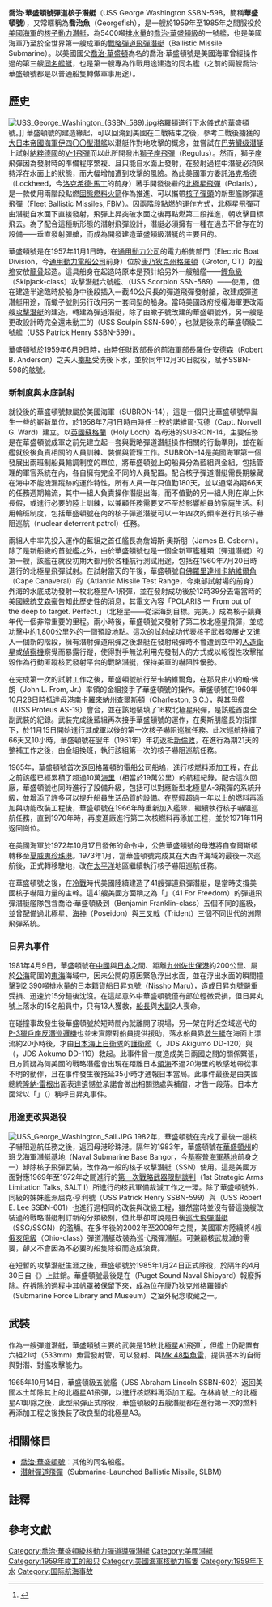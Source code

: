 {{NoteTA
|1=zh-tw:隆納·雷根; zh-cn:罗纳德·里根; zh-hk:朗奴·列根;
}}
{{軍艦模板
|名稱= 喬治·華盛頓 [[File:Flag_of_the_United_States.svg|30px]]<br />USS George Washington SSBN-598
|名稱2= 
|綽號 = 喬治魚（Georgefish）
|圖片= [[File:USS_George_Washington_(SSBN-598)_underway_at_sea,_circa_in_the_1970s.jpg|300px]]
|照片說明=於海上巡曳中的喬治·華盛頓號，帆罩後方的兩排垂直飛彈發射口是彈道飛彈潛艇的特徵。
|圖片2= 
|照片說明2= 
|艦種= [[彈道潛艇|彈道潛艇]]
|艦級= [[喬治·華盛頓級潛艇|喬治·華盛頓級]]
|製造= [[通用動力電船|通用動力電船部門]]
|動工= 1958年11月1日
|下水= 1959年6月9日
|服役= 1959年12月30日
|擁有國= {{USA}}
|退役= 1985年1月24日
|結局= 報廢拆解
|除籍= 1986年4月30日
|排水= 5,400[[輕噸|輕噸]]{{R|FAS}}<br>約6,700噸（潛航時）{{R|1st Boomer-1}}
|標準= 
|滿載= 
|長度= 116.312公尺{{R|1st Boomer-1}}
|闊度= 10公尺{{R|1st Boomer-1}}
|吃水= 8.8公尺{{R|1st Boomer-1}}
|極速= 水面20[[節_(單位)|節]]（37公里/小時）<br>水底25節（46公里/小時）以上
|引擎= 1×{{link-en|S5W反應爐|S5W reactor|S5W}}[[壓水反應爐|壓水反應爐]]<br />2×[[渦輪發動機|渦輪發動機]]<br>1×七葉[[螺旋槳|螺旋槳]]
|出力= 2×15,000[[軸馬力|shp]]{{R|FAS}}
|續航= 無限<ref group="註">核子動力船艦可視為無續航力限制，每次出航的時間長度僅受限於船上的食物補給。</ref>
|乘員= 120人（兩組輪替）
* 軍官：12人
* 船員：100人
|裝備= * 16×[[UGM-27北極星飛彈|北極星A1/A3飛彈]]
* 6×533mm[[魚雷發射管|魚雷發射管]]<br>可發射{{link-en|Mk 16型魚雷|Mark 16 torpedo|Mk 16}}、{{link-en|Mk 37型魚雷|Mark 37 torpedo|Mk 37}}或[[Mk_48型魚雷|Mk 48型魚雷]]{{R|1st Boomer-1}}
|其它=
}}
'''喬治·華盛頓號彈道核子潛艇'''（USS George Washington SSBN-598，簡稱'''華盛頓號'''），又常暱稱為'''喬治魚'''（Georgefish）{{R|50th Anni}}，是一艘於1959年至1985年之間服役於[[美國海軍|美國海軍]]的[[核子動力潛艇|核子動力潛艇]]，為5400噸[[排水量|排水量]]的[[喬治·華盛頓級潛艇|喬治·華盛頓級]]的一號艦，也是美國海軍乃至於全世界第一艘成軍的[[戰略彈道飛彈潛艇|戰略彈道飛彈潛艇]]（Ballistic Missile Submarine）。以美國國父[[喬治·華盛頓|喬治·華盛頓]]為名的喬治·華盛頓號是美國海軍曾經操作過的第三艘[[喬治·華盛頓號|同名艦艇]]，也是第一艘專為作戰用途建造的同名艦{{R|1st Boomer-1}}（之前的兩艘喬治·華盛頓號都是以普通船隻轉做軍事用途）。

==歷史==
[[File:USS_George_Washington_(SSBN_589).jpg|thumb]][[格羅頓_(康乃狄克州)|格羅頓]]進行下水儀式的華盛頓號。]]
華盛頓號的建造緣起，可以回溯到美國在二戰結束之後，參考二戰後擄獲的[[大日本帝國海軍|大日本帝國海軍]][[伊四〇〇型潛艦|伊四〇〇型潛艦]]以潛艇作對地攻擊的概念{{R|CNN_Japan}}，並嘗試在[[巴劳鱵级潜艇|巴劳鱵级潜艇]]{{tsl|en|USS Cusk (SS-348)|小鯊魚號潛艇|小鯊魚號}}上試射[[納粹德國|納粹德國]]的[[V-1飛彈|V-1飛彈]]而以此所開發出[[獅子座飛彈|獅子座飛彈]]（Regulus）{{R|1st Boomer-1}}。然而，獅子座飛彈因為發射時的準備程序繁複、且只能自水面上發射，在發射過程中潛艇必須保持浮在水面上的狀態，而大幅增加遭到攻擊的風險。為此美國軍方委託[[洛克希德|洛克希德]]（Lockheed，今[[洛克希德·馬丁|洛克希德·馬丁]]的前身）著手開發後繼的[[UGM-27北極星飛彈|北極星飛彈]]（Polaris），是一款使用兩階段點燃[[固態燃料火箭|固態燃料火箭]]作為推進、可以攜帶[[核子彈頭|核子彈頭]]的新型艦隊彈道飛彈（Fleet Ballistic Missiles, FBM）。因兩階段點燃的運作方式，北極星飛彈可由潛艇自水面下直接發射，飛彈上昇突破水面之後再點燃第二段推進，朝攻擊目標飛去{{R|1st Boomer-1}}。為了配合這種新形態的潛射飛彈設計，潛艇必須擁有一種在過去不曾存在的設備——垂直發射彈艙，而成為開發建造華盛頓級潛艇的主要目的。

華盛頓號是在1957年11月1日時，在[[通用動力公司|通用動力公司]]的電力船隻部門（Electric Boat Division，今[[通用動力電船公司|通用動力電船公司]]前身）位於[[康乃狄克州|康乃狄克州]][[格羅頓_(康乃狄克州)|格羅頓]]（Groton, CT）的[[船塢|船塢]]安放[[龍骨|龍骨]]起造。這具船身在起造時原本是預計給另外一艘船艦——[[鰹魚級核潛艇|鰹魚級]]（Skipjack-class）攻擊潛艇六號艦、{{link-en|蠍子號核子潛艇|USS Scorpion (SSN-589)|蠍子號}}（USS Scorpion SSN-589）——使用，但在建造半途臨時於船身中後段插入一截40公尺長的彈道飛彈發射艙，改建成彈道潛艇用途{{R|50th Anni}}{{R|1st Boomer-1}}，而蠍子號則另行改用另一套同型的船身。當時美國政府授權海軍更改兩艘[[攻擊潛艇|攻擊潛艇]]的建造，轉建為彈道潛艇，除了由蠍子號改建的華盛頓號外，另一艘是更改設計時完全還未動工的{{link-en|杜父魚號核子潛艇|USS Sculpin (SSN-590)|杜父魚號}}（USS Sculpin SSN-590），也就是後來的華盛頓級二號艦{{link-en|派屈克·亨利號核子彈道潛艇|USS Patrick Henry (SSBN-599)|派屈克·亨利號}}（USS Patrick Henry SSBN-599）。 

華盛頓號於1959年6月9日時，由時任[[美國財政部長|財政部長]]的前[[美國海軍部長|海軍部長]][[羅伯特·伯納德·安德森|羅伯·安德森]]（Robert B. Anderson）之夫人[[擲瓶|擲瓶]]受洗後下水{{R|1st Boomer-1}}，並於同年12月30日就役，賦予SSBN-598的舷號。

===新制度與水底試射===
就役後的華盛頓號隸屬於美國海軍{{link-en|第14潛水艇中隊|Submarine Squadron 14}}（SUBRON-14），這是一個只比華盛頓號早誕生一些的嶄新單位，於1958年7月1日時由時任上校的諾維爾·瓦德（Capt. Norvell G. Ward）建立。以[[英國|英國]][[蘇格蘭|蘇格蘭]]{{link-en|神聖湖|Holy Loch}}（Holy Loch）為母港的SUBRON-14，主要任務是在華盛頓號成軍之前先建立起一套與戰略彈道潛艇操作相關的行動準則，並在新艦就役後負責相關的人員訓練、裝備與管理工作{{R|1st Boomer-2}}。SUBRON-14是美國海軍第一個發展出兩班制船員輪調制度的單位，將華盛頓號上的船員分為藍組與金組，包括管理的軍官系統在內，各自擁有完全不同的人員配置。配合核子彈道潛艇需長期躲藏在海中不能洩漏蹤跡的運作特性，所有人員一年只值勤180天，並以通常為期66天的任務週期輪流，其中一組人負責操作潛艇出海，而不值勤的另一組人則在岸上休長假，或進行必要的陸上訓練，以兼顧任務需要又不至於影響船員的家庭生活{{R|1st Boomer-2}}。利用輪班制度，包括華盛頓號在內的核子彈道潛艇可以一年四次的頻率進行其核子嚇阻巡航（nuclear deterrent patrol）任務{{R|CruiseBook|page1=2}}。

兩組人中率先投入運作的藍組之首任艦長為詹姆斯·奧斯朋（James B. Osborn）{{R|50th Anni}}。除了是新船級的首號艦之外，由於華盛頓號也是一個全新軍艦種類（彈道潛艇）的第一艘，該艦在就役初期大都用於各種航行測試用途，包括在1960年7月20日時進行的北極星飛彈試射。在試射當天的午後，華盛頓號自[[佛羅里達州|佛羅里達州]][[卡納維爾角|卡納維爾角]]（Cape Canaveral）的{{link-en|東部試射場|Eastern Range|大西洋飛彈試射場}}（Atlantic Missile Test Range，今東部試射場的前身）外海的水底成功發射一枚北極星A-1飛彈，並在發射成功後於12時39分去電當時的美國總統[[德懷特·艾森豪|艾森豪]]告知此歷史性的消息{{R|NavyHistory}}，其電文內容「POLARIS — From out of the deep to target. Perfect.」（北極星——從深海到目標。完美。）成為核子競賽年代一個非常重要的里程{{R|CruiseBook|page1=1}}。兩小時後，華盛頓號又發射了第二枚北極星飛彈，並成功擊中約1,800公里外的一個預設地點{{R|1st Boomer-1}}。這次的試射成功代表核子武器發展史又進入一個新的階段，擁有潛射彈道飛彈之後潛艇在發射飛彈時不會遭到空中的[[人造衛星|人造衛星]]或[[偵察機|偵察機]]察覺而暴露行蹤，使得對手無法利用先發制人的方式或以報復性攻擊摧毀作為行動匿蹤核武發射平台的戰略潛艇，保持美軍的嚇阻性優勢{{R|1st Boomer-1}}。

在完成第一次的試射工作之後，華盛頓號航行至卡納維爾角，在那兒由小約翰·佛朗（John L. From, Jr.）率領的金組接手了華盛頓號的操作。華盛頓號在1960年10月28日時抵達母港[[南卡羅來納州|南卡羅來納州]][[查爾斯頓_(南卡羅來納州)|查爾斯頓]]（Charleston, S.C.），與其母艦{{link-en|普羅透斯號潛水艇母艦|USS Proteus (AS-19)|普羅透斯號}}（USS Proteus AS-19）會合{{R|CruiseBook|page1=2}}，並在該地裝填了16枚北極星飛彈，是該艦首度全副武裝的紀錄。武裝完成後藍組再次接手華盛頓號的運作，在奧斯朋艦長的指揮下，於11月15日開始進行其成軍以後的第一次核子嚇阻巡航任務{{R|1st Boomer-2}}{{R|50th Anni}}。此次巡航持續了66天又10小時，華盛頓號在翌年（1961年）年初返抵[[新倫敦_(康乃狄克州)|新倫敦]]，在進行為期21天的整補工作之後，由金組換班，執行該組第一次的核子嚇阻巡航任務{{R|CruiseBook|page1=2}}。

1965年，華盛頓號首次返回格羅頓的電船公司船塢，進行核燃料添加工程{{R|1st Boomer-2}}，在此之前該艦已經累積了超過10萬[[海里|海里]]（相當於19萬公里）的航程紀錄{{R|NavyHistory}}。配合這次回廠，華盛頓號也同時進行了設備升級，包括可以對應新型北極星A-3飛彈的系統升級，並增添了許多可以提升船員生活品質的設備{{R|CruiseBook|page1=2}}。在歷經超過一年以上的燃料再添加與功能改裝工程後，華盛頓號在1966年時重新加入艦隊，繼續執行核子嚇阻巡航任務，直到1970年時，再度進廠進行第二次核燃料再添加工程，並於1971年11月返回崗位{{R|CruiseBook|page1=2}}。

在美國海軍於1972年10月17日發佈的命令中，公告華盛頓號的母港將自查爾斯頓轉移至[[夏威夷|夏威夷]][[珍珠港|珍珠港]]。1973年1月，當華盛頓號完成其在大西洋海域的最後一次巡航後，正式轉移駐地，改在[[太平洋|太平洋]]地區繼續執行核子嚇阻巡航任務{{R|CruiseBook|page1=2}}。

在華盛頓號之後，在[[冷戰|冷戰]]時代美國陸續建造了41艘彈道飛彈潛艇，是當時支撐美國核子嚇阻力量的主幹。這41艘美國方面稱之為「{{link-en|自由41|41 for Freedom}}」（41 For Freedom）的彈道飛彈潛艇艦隊包含喬治·華盛頓級到{{link-en|班哲明·富蘭克林級彈道潛艇|Benjamin Franklin-class submarine|班哲明·富蘭克林級}}（Benjamin Franklin-class）五個不同的艦級，並曾配備過北極星、[[UGM-73海神飛彈|海神]]（Poseidon）與[[三叉戟飛彈|三叉戟]]（Trident）三個不同世代的洲際飛彈系統{{R|50th Anni}}。

===日昇丸事件===
1981年4月9日，華盛頓號在[[中華人民共和國|中國]]與[[日本|日本]]之間、距離[[九州_(日本)|九州]][[佐世保|佐世保港]]約200公里、屬於[[公海|公海]]範圍的[[東海|東海]]海域中，因未公開的原因緊急浮出水面，並在浮出水面的瞬間撞擊到2,390噸排水量的日本籍貨船日昇丸號（Nissho Maru），造成日昇丸號嚴重受損、迅速於15分鐘後沈沒。在這起意外中華盛頓號僅有{{link-en|帆罩|Sail (submarine)}}部位輕微受損，但日昇丸號上落水的15名船員中，只有13人獲救，[[船長|船長]]與[[大副|大副]]2人喪命{{R|Senbotu|page1=8}}。

在碰撞事故發生後華盛頓號於短時間內就離開了現場，另一架在附近空域巡弋的[[P-3|P-3獵戶座反潛巡邏機]]也並未實際對船員提供援助，落水船員靠[[救生艇|救生艇]]在海面上漂流約20小時後，才由[[日本海上自衛隊|日本海上自衛隊]]的[[護衛艦_(日本)|護衛艦]]{{link-ja|秋雲號護衛艦|あきぐも (護衛艦)|秋雲號}}（{{lang|ja|あきぐも}}，JDS Akigumo DD-120）與{{link-ja|青雲號護衛艦|あおくも (護衛艦)|青雲號}}（{{lang|ja|あおくも}}，JDS Aokumo DD-119）救起。此事件曾一度造成美日兩國之間的關係緊張，日方質疑為何美國的戰略潛艦會出現在距離日本[[領海|領海]]不過20海里的敏感地帶從事不明的動作，且在事件發生後拖延35小時才通報日本當局。此事件最後是由美國總統[[隆納·雷根|隆納·雷根]]出面表達遺憾並承諾會做出相關懲處與補償，才告一段落。日本方面常以「{{tsl|ja|米原潜当て逃げ事件|美核子潛艇肇事逃逸事件}}」（{{lang|ja|米原潜当て逃げ事件}}）稱呼日昇丸事件{{R|Senbotu|page1=8}}。

===用途更改與退役===
[[File:USS_George_Washington_Sail.JPG|thumb]]
1982年，華盛頓號在完成了最後一趟核子嚇阻巡航任務之後，返回母港珍珠港。隔年的1983年，華盛頓號在[[華盛頓州|華盛頓州]]的班戈海軍潛艇基地（Naval Submarine Base Bangor，今[[基察普海軍基地|基察普海軍基地]]前身之一）卸除核子飛彈武裝，改作為一般的核子攻擊潛艇（SSN）使用。這是美國方面對應1969年至1972年之間進行的[[戰略武器限制談判|第一次戰略武器限制談判]]（1st Strategic Arms Limitation Talks, SALT I）所進行的核武軍備裁減工作之一環{{R|1st Boomer-2}}。除了華盛頓號外，同級的姊妹艦派屈克·亨利號（USS Patrick Henry SSBN-599）與{{link-en|羅伯·李號戰略潛艇|USS Robert E. Lee (SSBN-601)|羅伯·李號}}（USS Robert E. Lee SSBN-601）也進行過相同的改裝與改級工程，雖然當時並沒有替這幾艘改裝過的戰略潛艇制訂新的分類級別，但此舉卻可說是日後[[巡弋飛彈潛艇|巡弋飛彈潛艇]]（SSG/SSGN）的濫觴{{R|1st Boomer-2}}{{R|FAS}}。在多年後的2002年至2008年之間，美國軍方陸續將4艘[[俄亥俄級彈道潛艇|俄亥俄級]]（Ohio-class）彈道潛艇改裝為巡弋飛彈潛艇。可兼顧核武裁減的需要，卻又不會因為不必要的船隻除役而造成浪費。

在短暫的攻擊潛艇生涯之後，華盛頓號於1985年1月24日正式除役，於隔年的4月30日自《{{link-en|美國海軍船籍|Naval Vessel Register}}》上註銷。華盛頓號最後是在{{link-en|普吉灣海軍船廠與中繼維護設施|Puget Sound Naval Shipyard and Intermediate Maintenance Facility|普吉灣海軍船廠}}（Puget Sound Naval Shipyard）報廢拆除{{R|NavyHistory}}。在拆除的過程中其帆罩被保留下來，成為位在康乃狄克州格羅頓的{{link-en|潛艦部隊圖書館暨博物館|Submarine Force Library and Museum}}（Submarine Force Library and Museum）之室外紀念收藏之一。

==武裝==
作為一艘彈道潛艇，華盛頓號主要的武裝是16枚[[UGM-27北極星飛彈|北極星A1飛彈]]{{R|50th Anni}}<ref>{{cite book|author=陳炳聖|title=《萬物簡史》|publisher=源樺|year=2007|isbn=986828421X}}</ref>，但艦上仍配置有六組21吋（533mm）魚雷發射管，可以發射{{link-en|Mk 16型魚雷|Mark 16 torpedo|Mk 16}}、{{link-en|Mk 37型魚雷|Mark 37 torpedo|Mk 37}}與[[Mk_48型魚雷|Mk 48型魚雷]]，提供基本的自衛與對潛、對艦攻擊能力{{R|1st Boomer-1}}。

1965年10月14日，華盛頓級五號艦{{link-en|亞伯拉罕·林肯號彈道潛艇|USS Abraham Lincoln (SSBN-602)|亞伯拉罕·林肯號}}（USS Abraham Lincoln SSBN-602）返回美國本土卸除其上的北極星A1飛彈，以進行核燃料再添加工程。在林肯號上的北極星A1卸除之後，此型飛彈正式除役，華盛頓級的五艘潛艇都在進行第一次的燃料再添加工程之後換裝了改良型的北極星A3{{R|FAS}}。

==相關條目==
* [[喬治·華盛頓號|喬治·華盛頓號]]：其他的同名船艦。
* [[潛射彈道飛彈|潛射彈道飛彈]]（Submarine-Launched Ballistic Missile, SLBM）

==註釋==
{{reflist|group="註"}}

==參考文獻==
{{commonscat|USS George Washington (SSBN-598)}}
{{海军主题}}
{{reflist|refs=
<ref name="50th Anni">{{cite web |url=http://www.navy.mil/submit/display.asp?story_id=57218 |language=en |title=Navy Commemorates 50th Anniversary Of First SSBN Deterrent Patrol |publisher=美國海軍 |date=2010年11月17日 |accessdate=2013年8月1日 |archive-date=2019年12月4日 |archive-url=https://web.archive.org/web/20191204231330/https://www.navy.mil/submit/display.asp?story_id=57218 |dead-url=no }}</ref>

<ref name="1st Boomer-1">{{cite web |url=http://www.navy.mil/navydata/cno/n87/usw/usw_winter_09/george.html |language=en |title=USS George Washington - The Nation's First Boomer, Part.1 |publisher=美國海軍《水下軍武》（Undersea Warfare）雜誌 |author=Jessica Taylor |date=2010年11月17日 |accessdate=2013年8月1日 |deadurl=yes |archiveurl=https://web.archive.org/web/20120308230853/http://www.navy.mil/navydata/cno/n87/usw/usw_winter_09/george.html |archivedate=2012年3月8日 }}</ref>

<ref name="1st Boomer-2">{{cite web |url=http://www.navy.mil/navydata/cno/n87/usw/usw_winter_09/george_2.html# |language=en |title=USS George Washington - The Nation's First Boomer, Part.2 |publisher=美國海軍《水下軍武》（Undersea Warfare）雜誌 |author=Jessica Taylor |date=2010年11月17日 |accessdate=2013年8月1日 |deadurl=yes |archiveurl=https://web.archive.org/web/20130503043432/http://www.navy.mil/navydata/cno/n87/usw/usw_winter_09/george_2.html |archivedate=2013年5月3日 }}</ref>

<ref name="NavyHistory">{{cite web |url=http://www.history.navy.mil/danfs/g4/george_washington-iii.htm |language=en |title=George Washington |publisher=美國海軍歷史與傳承指揮部 |author= |date= |accessdate=2013年8月1日 |deadurl=yes |archiveurl=https://web.archive.org/web/20130803031411/http://www.history.navy.mil/danfs/g4/george_washington-iii.htm |archivedate=2013年8月3日 }}</ref>

<ref name="FAS">{{cite web |url=http://www.fas.org/nuke/guide/usa/slbm/ssbn-598.htm |language=en |title=SSBN-598 George Washington-Class FBM Submarines |publisher=FAS.com |author= |date= |accessdate=2013年8月1日 |archive-date=2020年9月17日 |archive-url=https://web.archive.org/web/20200917170243/https://fas.org/nuke/guide/usa/slbm/ssbn-598.htm |dead-url=no }}</ref>

<ref name="Senbotu">{{cite web |url=http://www.ric.hi-ho.ne.jp/senbotusen/kaiho/kaiho44.pdf |language=ja |format=PDF |script-title=ja:戦没船を報記録する会 会報 |publisher=戰沒船紀錄會 |author= |date=2007年1月25日 |accessdate=2013年8月16日 |title=存档副本 |archive-url=https://web.archive.org/web/20160411200952/http://www.ric.hi-ho.ne.jp/senbotusen/kaiho/kaiho44.pdf |archive-date=2016年4月11日 |dead-url=yes }}</ref>

<ref name="CruiseBook">{{cite web |url=http://washington.larryshomeport.com/html/cruise.html |language=en |format= |title=USS George Washington SSBN 598 Gold - Patrols 39 and 41 Cruise book |publisher= |author= |date= |accessdate=2013年8月19日 |archive-date=2018年10月1日 |archive-url=https://web.archive.org/web/20181001165857/http://washington.larryshomeport.com/html/cruise.html |dead-url=yes }}</ref>

<ref name="CNN_Japan">{{cite web |url=http://www.cnn.co.jp/fringe/35040874.html?tag=top;subStory |language=ja |format= |script-title=ja:旧日本軍の巨大潜水艦を発見、ハワイ沖 |publisher=[[CNN|CNN]] |author= |date=2013年12月4日 |accessdate=2014年2月8日 |archive-date=2013年12月22日 |archive-url=https://web.archive.org/web/20131222021019/http://www.cnn.co.jp/fringe/35040874.html?tag=top;subStory |dead-url=no }}</ref>
}}

{{598級潛艇}}

{{DEFAULTSORT:George Washington SSBN-598}}
[[Category:喬治·華盛頓級核動力彈道導彈潛艇|Category:喬治·華盛頓級核動力彈道導彈潛艇]]
[[Category:美國潛艇|Category:美國潛艇]]
[[Category:1959年竣工的船只|Category:1959年竣工的船只]]
[[Category:美國海軍核動力艦隻|Category:美國海軍核動力艦隻]]
[[Category:1959年下水|Category:1959年下水]]
[[Category:国际航海事故|Category:国际航海事故]]